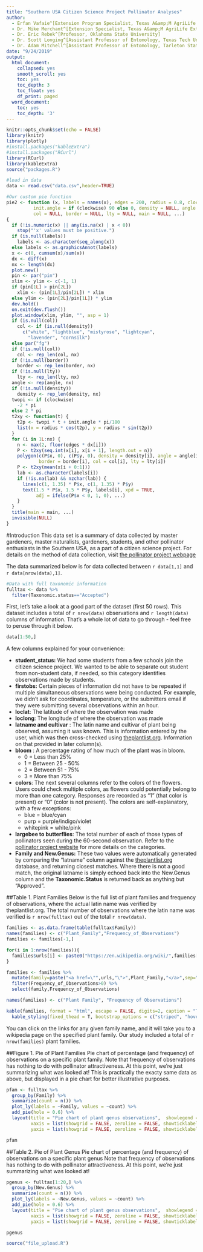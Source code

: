 ```yaml
---
title: "Southern USA Citizen Science Project Pollinator Analyses"
author:
  - Erfan Vafaie^[Extension Program Specialist, Texas A&amp;M AgriLife Extension, 1710 FM N 3053, Overton, TX]
  - Dr. Mike Merchant^[Extension Specialist, Texas A&amp;M AgriLife Extension]
  - Dr. Eric Rebek^[Professor, Oklahoma State University]
  - Dr. Scott Longing^[Assistant Professor of Entomology, Texas Tech University]
  - Dr. Adam Mitchell^[Assistant Professor of Entomology, Tarleton State University]
date: "9/24/2019"
output:
  html_document:
    collapsed: yes
    smooth_scroll: yes
    toc: yes
    toc_depth: 3
    toc_float: yes
    df_print: paged
  word_document:
    toc: yes
    toc_depth: '3'
---
```


```r
knitr::opts_chunk$set(echo = FALSE)
library(knitr)
library(plotly)
#install.packages("kableExtra")
#install.packages("RCurl")
library(RCurl)
library(kableExtra)
source("packages.R")

#load in data
data <- read.csv("data.csv",header=TRUE)

#Our custom pie function
pie2 <- function (x, labels = names(x), edges = 200, radius = 0.8, clockwise = FALSE, 
          init.angle = if (clockwise) 90 else 0, density = NULL, angle = 45, 
          col = NULL, border = NULL, lty = NULL, main = NULL, ...) 
{
  if (!is.numeric(x) || any(is.na(x) | x < 0)) 
    stop("'x' values must be positive.")
  if (is.null(labels)) 
    labels <- as.character(seq_along(x))
  else labels <- as.graphicsAnnot(labels)
  x <- c(0, cumsum(x)/sum(x))
  dx <- diff(x)
  nx <- length(dx)
  plot.new()
  pin <- par("pin")
  xlim <- ylim <- c(-1, 1)
  if (pin[1L] > pin[2L]) 
    xlim <- (pin[1L]/pin[2L]) * xlim
  else ylim <- (pin[2L]/pin[1L]) * ylim
  dev.hold()
  on.exit(dev.flush())
  plot.window(xlim, ylim, "", asp = 1)
  if (is.null(col)) 
    col <- if (is.null(density)) 
      c("white", "lightblue", "mistyrose", "lightcyan", 
        "lavender", "cornsilk")
  else par("fg")
  if (!is.null(col)) 
    col <- rep_len(col, nx)
  if (!is.null(border)) 
    border <- rep_len(border, nx)
  if (!is.null(lty)) 
    lty <- rep_len(lty, nx)
  angle <- rep(angle, nx)
  if (!is.null(density)) 
    density <- rep_len(density, nx)
  twopi <- if (clockwise) 
    -2 * pi
  else 2 * pi
  t2xy <- function(t) {
    t2p <- twopi * t + init.angle * pi/180
    list(x = radius * cos(t2p), y = radius * sin(t2p))
  }
  for (i in 1L:nx) {
    n <- max(2, floor(edges * dx[i]))
    P <- t2xy(seq.int(x[i], x[i + 1], length.out = n))
    polygon(c(P$x, 0), c(P$y, 0), density = density[i], angle = angle[i], 
            border = border[i], col = col[i], lty = lty[i])
    P <- t2xy(mean(x[i + 0:1]))
    lab <- as.character(labels[i])
    if (!is.na(lab) && nzchar(lab)) {
      lines(c(1, 1.35) * P$x, c(1, 1.35) * P$y)
      text(1.5 * P$x, 1.5 * P$y, labels[i], xpd = TRUE, 
           adj = ifelse(P$x < 0, 1, 0), ...)
    }
  }
  title(main = main, ...)
  invisible(NULL)
}
```
#Introduction
This data set is a summary of data collected by master gardeners, master naturalists, gardeners, students, and other pollinator enthusiasts in the Southern USA, as a part of a citizen science project. For details on the method of data collection, visit <a href="https://sixleggedaggie.com/pollinator-project" target="_blank">the pollinator project webpage</a>

The data summarized below is for data collected between `r data[1,1]` and `r data[nrow(data),1]`. 

```r
#Data with full taxonomic information
fulltax <- data %>%
  filter(Taxonomic.status=="Accepted")
```
First, let's take a look at a good part of the dataset (first 50 rows). This dataset includes a total of `r nrow(data)` observations and `r length(data)` columns of information. That's a whole lot of data to go through - feel free to peruse through it below.
```r
data[1:50,]
```
A few columns explained for your convenience:

* __student_status:__ We had some students from a few schools join the citizen science project. We wanted to be able to separate out student from non-student data, if needed, so this category identifies observations made by students. 
* __firstobs:__ Certain pieces of information did not have to be repeated if multiple simultaneous observations were being conducted. For example, we didn't ask for coordinates, temperature, or the submitters email if they were submitting several observations within an hour.
* __loclat__: The latitude of where the observation was made
* __loclong__: The longitude of where the observation was made
* __latname and cultivar__ : The latin name and cultivar of plant being observed, assuming it was known. This is information entered by the user, which was then cross-checked using <a href="https://theplantlist.org" target="_blank">theplantlist.org</a>. Information on that provided in later column(s).
* __bloom__ : A percentage rating of how much of the plant was in bloom.
    + 0 = Less than 25%
    + 1 = Between 25 - 50%
    + 2 = Between 51 - 75%
    + 3 = More than 75%
* __colors__: The next several columns refer to the colors of the flowers. Users could check multiple colors, as flowers could potentially belong to more than one category. Responses are recorded as "1" (that color is present) or "0" (color is not present). The colors are self-explanatory, with a few exceptions:
    + blue = blue/cyan
    + purp = purple/indigo/violet
    + whitepink = white/pink
* __largebee to butterflies__: The total number of each of those types of pollinators seen during the 60-second observation. Refer to the <a href=https://sixleggedaggie.com/pollinator-project" target="_blank">pollinator project website</a> for more details on the categories. 
* __Family and New.Genus:__ These two values were automatically generated by comparing the "latname" column against the <a href="https://theplantlist.org" target="_blank">theplantlist.org</a> database, and returning closest matches. Where there is not a good match, the original latname is simply echoed back into the New.Genus column and the __Taxonomic.Status__ is returned back as anything but "Approved".

##Table 1. Plant Families
Below is the full list of plant families and frequency of observations, where the actual latin name was verified by theplantlist.org. The total number of observations where the latin name was verified is `r nrow(fulltax)` out of the total `r nrow(data)`.

```r
families <- as.data.frame(table(fulltax$Family))
names(families) <- c("Plant_Family","Frequency_of_Observations")
families <- families[-1,]

for(i in 1:nrow(families)){
  families$urls[i] <- paste0("https://en.wikipedia.org/wiki/",families[i,1])
}

families <- families %>% 
  mutate(family=paste("<a href=\"",urls,"\">",Plant_Family,"</a>",sep="")) %>%
  filter(Frequency_of_Observations>0) %>%
  select(family,Frequency_of_Observations)

names(families) <- c("Plant Family", "Frequency of Observations")

kable(families, format = "html", escape = FALSE, digits=2, caption = "Table 1. Full list of plant families and frequency of observations that were reported during the project") %>%
  kable_styling(fixed_thead = T, bootstrap_options = c("striped", "hover", "responsive"), full_width = F)
```

You can click on the links for any given family name, and it will take you to a wikipedia page on the specified plant family. Our study included a total of `r nrow(families)` plant families.

##Figure 1. Pie of Plant Families
Pie chart of percentage (and frequency) of observations on a specific plant family. Note that frequency of observations has nothing to do with pollinator attractiveness. At this point, we're just summarizing what was looked at! This is practically the exacty same data as above, but displayed in a pie chart for better illustrative purposes.
```r
pfam <- fulltax %>%
  group_by(Family) %>%
  summarize(count = n()) %>%
  plot_ly(labels = ~Family, values = ~count) %>%
  add_pie(hole = 0.6) %>%
  layout(title = "Pie chart of plant genus observations",  showlegend = F,
         xaxis = list(showgrid = FALSE, zeroline = FALSE, showticklabels = FALSE),
         yaxis = list(showgrid = FALSE, zeroline = FALSE, showticklabels = FALSE))

pfam

```

##Table 2. Pie of Plant Genus
Pie chart of percentage (and frequency) of observations on a specific plant genus Note that frequency of observations has nothing to do with pollinator attractiveness. At this point, we're just summarizing what was looked at!
```r
pgenus <- fulltax[1:20,] %>%
  group_by(New.Genus) %>%
  summarize(count = n()) %>%
  plot_ly(labels = ~New.Genus, values = ~count) %>%
  add_pie(hole = 0.6) %>%
  layout(title = "Pie chart of plant genus observations",  showlegend = F,
         xaxis = list(showgrid = FALSE, zeroline = FALSE, showticklabels = FALSE),
         yaxis = list(showgrid = FALSE, zeroline = FALSE, showticklabels = FALSE))

pgenus
```

```r
source("file_upload.R")
```